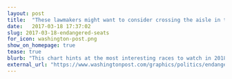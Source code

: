 ```yaml
---
layout: post
title:  "These lawmakers might want to consider crossing the aisle in the 115th Congress"
date:   2017-03-18 17:37:02
slug: 2017-03-18-endangered-seats
for_icon: washington-post.png
show_on_homepage: true
tease: true
blurb: "This chart hints at the most interesting races to watch in 2018."
external_url: "https://www.washingtonpost.com/graphics/politics/endangered-seats/"
---
```


